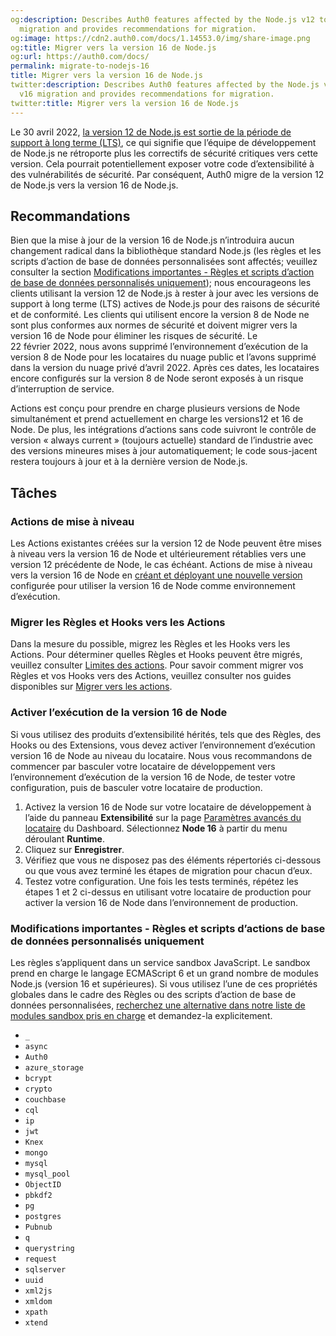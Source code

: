 ```yaml
---
og:description: Describes Auth0 features affected by the Node.js v12 to Node.js v16
  migration and provides recommendations for migration.
og:image: https://cdn2.auth0.com/docs/1.14553.0/img/share-image.png
og:title: Migrer vers la version 16 de Node.js
og:url: https://auth0.com/docs/
permalink: migrate-to-nodejs-16
title: Migrer vers la version 16 de Node.js
twitter:description: Describes Auth0 features affected by the Node.js v12 to Node.js
  v16 migration and provides recommendations for migration.
twitter:title: Migrer vers la version 16 de Node.js
---
```


Le 30 avril 2022, [la version 12 de Node.js est sortie de la période de support à long terme (LTS)](https://github.com/nodejs/Release#release-schedule), ce qui signifie que l’équipe de développement de Node.js ne rétroporte plus les correctifs de sécurité critiques vers cette version. Cela pourrait potentiellement exposer votre code d’extensibilité à des vulnérabilités de sécurité. Par conséquent, Auth0 migre de la version 12 de Node.js vers la version 16 de Node.js.

## Recommandations

Bien que la mise à jour de la version 16 de Node.js n’introduira aucun changement radical dans la bibliothèque standard Node.js (les règles et les scripts d’action de base de données personnalisées sont affectés; veuillez consulter la section [Modifications importantes - Règles et scripts d’action de base de données personnalisés uniquement](#breaking-changes-rules-only)); nous encourageons les clients utilisant la version 12 de Node.js à rester à jour avec les versions de support à long terme (LTS) actives de Node.js pour des raisons de sécurité et de conformité. Les clients qui utilisent encore la version 8 de Node ne sont plus conformes aux normes de sécurité et doivent migrer vers la version 16 de Node pour éliminer les risques de sécurité. Le 22 février 2022, nous avons supprimé l’environnement d’exécution de la version 8 de Node pour les locataires du nuage public et l’avons supprimé dans la version du nuage privé d’avril 2022. Après ces dates, les locataires encore configurés sur la version 8 de Node seront exposés à un risque d’interruption de service.

Actions est conçu pour prendre en charge plusieurs versions de Node simultanément et prend actuellement en charge les versions12 et 16 de Node. De plus, les intégrations d’actions sans code suivront le contrôle de version « always current » (toujours actuelle) standard de l’industrie avec des versions mineures mises à jour automatiquement; le code sous-jacent restera toujours à jour et à la dernière version de Node.js.



## Tâches

### Actions de mise à niveau

Les Actions existantes créées sur la version 12 de Node peuvent être mises à niveau vers la version 16 de Node et ultérieurement rétablies vers une version 12 précédente de Node, le cas échéant. Actions de mise à niveau vers la version 16 de Node en [créant et déployant une nouvelle version](/actions/manage-versions) configurée pour utiliser la version 16 de Node comme environnement d’exécution.

### Migrer les Règles et Hooks vers les Actions

Dans la mesure du possible, migrez les Règles et les Hooks vers les Actions. Pour déterminer quelles Règles et Hooks peuvent être migrés, veuillez consulter [Limites des actions](/actions/limitations). Pour savoir comment migrer vos Règles et vos Hooks vers des Actions, veuillez consulter nos guides disponibles sur [Migrer vers les actions](/migrate).

### Activer l’exécution de la version 16 de Node

Si vous utilisez des produits d’extensibilité hérités, tels que des Règles, des Hooks ou des Extensions, vous devez activer l’environnement d’exécution version 16 de Node au niveau du locataire. Nous vous recommandons de commencer par basculer votre locataire de développement vers l’environnement d’exécution de la version 16 de Node, de tester votre configuration, puis de basculer votre locataire de production.

1. Activez la version 16 de Node sur votre locataire de développement à l’aide du panneau **Extensibilité** sur la page [Paramètres avancés du locataire](%24%7Bmanage_url%7D/#/tenant/advanced) du Dashboard. Sélectionnez **Node 16** à partir du menu déroulant **Runtime**.
2. Cliquez sur **Enregistrer**.
3. Vérifiez que vous ne disposez pas des éléments répertoriés ci-dessous ou que vous avez terminé les étapes de migration pour chacun d’eux.
4. Testez votre configuration. Une fois les tests terminés, répétez les étapes 1 et 2 ci-dessus en utilisant votre locataire de production pour activer la version 16 de Node dans l’environnement de production.

### Modifications importantes - Règles et scripts d’actions de base de données personnalisés uniquement

Les règles s’appliquent dans un service sandbox JavaScript. Le sandbox prend en charge le langage ECMAScript 6 et un grand nombre de modules Node.js (version 16 et supérieures). Si vous utilisez l’une de ces propriétés globales dans le cadre des Règles ou des scripts d’action de base de données personnalisées, [recherchez une alternative dans notre liste de modules sandbox pris en charge](https://auth0-extensions.github.io/canirequire/) et demandez-la explicitement.

* `_`
* `async`
* `Auth0`
* `azure_storage`
* `bcrypt`
* `crypto`
* `couchbase`
* `cql`
* `ip`
* `jwt`
* `Knex`
* `mongo`
* `mysql`
* `mysql_pool`
* `ObjectID`
* `pbkdf2`
* `pg`
* `postgres`
* `Pubnub`
* `q`
* `querystring`
* `request`
* `sqlserver`
* `uuid`
* `xml2js`
* `xmldom`
* `xpath`
* `xtend`